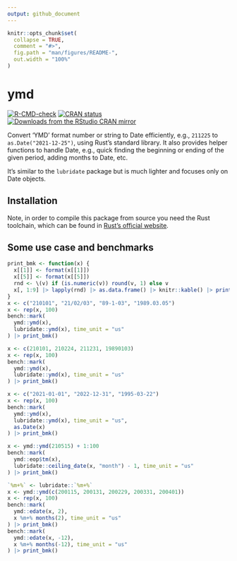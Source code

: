 ```yaml
---
output: github_document
---
```


<!-- README.md is generated from README.Rmd. Please edit that file -->

```r
knitr::opts_chunk$set(
  collapse = TRUE,
  comment = "#>",
  fig.path = "man/figures/README-",
  out.width = "100%"
)
```

# ymd

<!-- badges: start -->
[![R-CMD-check](https://github.com/shrektan/ymd/workflows/R-CMD-check/badge.svg)](https://github.com/shrektan/ymd/actions)
[![CRAN status](https://www.r-pkg.org/badges/version/ymd)](https://CRAN.R-project.org/package=ymd)
[![Downloads from the RStudio CRAN mirror](https://cranlogs.r-pkg.org/badges/ymd)](https://cran.r-project.org/package=ymd)
<!-- badges: end -->

Convert 'YMD' format number or string to Date efficiently, e.g., `211225` to `as.Date("2021-12-25")`, using Rust's standard library.
It also provides helper functions to handle Date, e.g., quick finding the beginning or ending of the given period, adding months to Date, etc.

It's similar to the `lubridate` package but is much lighter and focuses only on Date objects.

## Installation

Note, in order to compile this package from source you need the Rust toolchain, which can be found in [Rust's official website](https://www.rust-lang.org).

## Some use case and benchmarks

```r
print_bmk <- function(x) {
  x[[1]] <- format(x[[1]])
  x[[5]] <- format(x[[5]])
  rnd <- \(v) if (is.numeric(v)) round(v, 1) else v
  x[, 1:9] |> lapply(rnd) |> as.data.frame() |> knitr::kable() |> print()
}
x <- c("210101", "21/02/03", "89-1-03", "1989.03.05")
x <- rep(x, 100)
bench::mark(
  ymd::ymd(x),
  lubridate::ymd(x), time_unit = "us"
) |> print_bmk()

x <- c(210101, 210224, 211231, 19890103)
x <- rep(x, 100)
bench::mark(
  ymd::ymd(x),
  lubridate::ymd(x), time_unit = "us"
) |> print_bmk()

x <- c("2021-01-01", "2022-12-31", "1995-03-22")
x <- rep(x, 100)
bench::mark(
  ymd::ymd(x),
  lubridate::ymd(x), time_unit = "us",
  as.Date(x)
) |> print_bmk()

x <- ymd::ymd(210515) + 1:100
bench::mark(
  ymd::eop$tm(x),
  lubridate::ceiling_date(x, "month") - 1, time_unit = "us"
) |> print_bmk()

`%m+%` <- lubridate::`%m+%`
x <- ymd::ymd(c(200115, 200131, 200229, 200331, 200401))
x <- rep(x, 100)
bench::mark(
  ymd::edate(x, 2),
  x %m+% months(2), time_unit = "us"
) |> print_bmk()
bench::mark(
  ymd::edate(x, -12),
  x %m+% months(-12), time_unit = "us"
) |> print_bmk()
```

